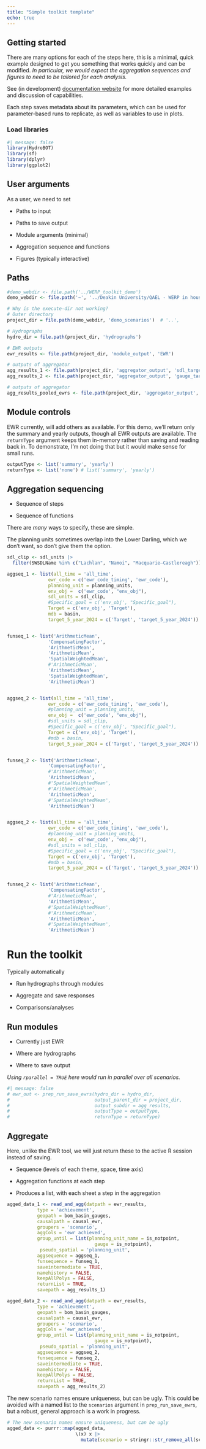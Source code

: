```yaml
---
title: "Simple toolkit template"
echo: true
---
```


## Getting started

There are many options for each of the steps here, this is a minimal, quick example designed to get you something that works quickly and can be modified. *In particular, we would expect the aggregation sequences and figures to need to be tailored for each analysis.*

See (in development) [documentation website](https://mdbauth.github.io/WERP_toolkit_demo/) for more detailed examples and discussion of capabilities.

Each step saves metadata about its parameters, which can be used for parameter-based runs to replicate, as well as variables to use in plots.

### Load libraries

```r
#| message: false
library(HydroBOT)
library(sf)
library(dplyr)
library(ggplot2)
```


## User arguments

As a user, we need to set

-   Paths to input

-   Paths to save output

-   Module arguments (minimal)

-   Aggregation sequence and functions

-   Figures (typically interactive)

## Paths

```r
#demo_webdir <- file.path('../WERP_toolkit_demo')
demo_webdir <- file.path('~', '../Deakin University/QAEL - WERP in house - WERP/Toolkit/Writing/Demonstration paper')

# Why is the execute-dir not working?
# Outer directory 
project_dir = file.path(demo_webdir, 'demo_scenarios')  # '..', 

# Hydrographs
hydro_dir = file.path(project_dir, 'hydrographs')  

# EWR outputs
ewr_results <- file.path(project_dir, 'module_output', 'EWR')  

# outputs of aggregator
agg_results_1 <- file.path(project_dir, 'aggregator_output', 'sdl_target') 
agg_results_2 <- file.path(project_dir, 'aggregator_output', 'gauge_target') 

# outputs of aggregator
agg_results_pooled_ewrs <- file.path(project_dir, 'aggregator_output', 'pooled_ewr') 

```

## Module controls

EWR currently, will add others as available. For this demo, we'll return only the summary and yearly outputs, though all EWR outputs are available.
The `returnType` argument keeps them in-memory rather than saving and reading back in. To demonstrate, I'm not doing that but it would make sense for small runs.

```r
outputType <- list('summary', 'yearly')
returnType <- list('none') # list('summary', 'yearly')
```

## Aggregation sequencing

-   Sequence of steps

-   Sequence of functions

There are *many* ways to specify, these are simple.

The planning units sometimes overlap into the Lower Darling, which we don't want, so don't give them the option.
```r
sdl_clip <- sdl_units |> 
  filter(SWSDLName %in% c("Lachlan", "Namoi", "Macquarie–Castlereagh"))
```


```r
aggseq_1 <- list(all_time = 'all_time',
               ewr_code = c('ewr_code_timing', 'ewr_code'),
               planning_unit = planning_units,
               env_obj =  c('ewr_code', "env_obj"),
               sdl_units = sdl_clip,
               #Specific_goal = c('env_obj', "Specific_goal"),
               Target = c('env_obj', 'Target'),
               mdb = basin,
               target_5_year_2024 = c('Target', 'target_5_year_2024'))


funseq_1 <- list('ArithmeticMean', 
               'CompensatingFactor',
               'ArithmeticMean',
               'ArithmeticMean',
               'SpatialWeightedMean',
               #'ArithmeticMean',
               'ArithmeticMean',
               'SpatialWeightedMean',
               'ArithmeticMean')


aggseq_2 <- list(all_time = 'all_time',
               ewr_code = c('ewr_code_timing', 'ewr_code'),
               #planning_unit = planning_units,
               env_obj =  c('ewr_code', "env_obj"),
               #sdl_units = sdl_clip,
               #Specific_goal = c('env_obj', "Specific_goal"),
               Target = c('env_obj', 'Target'),
               #mdb = basin,
               target_5_year_2024 = c('Target', 'target_5_year_2024'))


funseq_2 <- list('ArithmeticMean', 
               'CompensatingFactor',
               #'ArithmeticMean',
               'ArithmeticMean',
               #'SpatialWeightedMean',
               #'ArithmeticMean',
               'ArithmeticMean',
               #'SpatialWeightedMean',
               'ArithmeticMean')


aggseq_2 <- list(all_time = 'all_time',
               ewr_code = c('ewr_code_timing', 'ewr_code'),
               #planning_unit = planning_units,
               env_obj =  c('ewr_code', "env_obj"),
               #sdl_units = sdl_clip,
               #Specific_goal = c('env_obj', "Specific_goal"),
               Target = c('env_obj', 'Target'),
               #mdb = basin,
               target_5_year_2024 = c('Target', 'target_5_year_2024'))


funseq_2 <- list('ArithmeticMean', 
               'CompensatingFactor',
               #'ArithmeticMean',
               'ArithmeticMean',
               #'SpatialWeightedMean',
               #'ArithmeticMean',
               'ArithmeticMean',
               #'SpatialWeightedMean',
               'ArithmeticMean')


```

# Run the toolkit

Typically automatically

-   Run hydrographs through modules

-   Aggregate and save responses

-   Comparisons/analyses

## Run modules

-   Currently just EWR

-   Where are hydrographs

-   Where to save output

*Using `rparallel = TRUE` here would run in parallel over all scenarios.*
```r
#| message: false
# ewr_out <- prep_run_save_ewrs(hydro_dir = hydro_dir, 
#                               output_parent_dir = project_dir, 
#                               output_subdir = agg_results,
#                               outputType = outputType,
#                               returnType = returnType)

```

## Aggregate

Here, unlike the EWR tool, we will just return these to the active R session instead of saving.

-   Sequence (levels of each theme, space, time axis)

-   Aggregation functions at each step

-   Produces a list, with each sheet a step in the aggregation

```r
agged_data_1 <- read_and_agg(datpath = ewr_results, 
           type = 'achievement',
           geopath = bom_basin_gauges,
           causalpath = causal_ewr,
           groupers = 'scenario',
           aggCols = 'ewr_achieved',
           group_until = list(planning_unit_name = is_notpoint, 
                                gauge = is_notpoint),
            pseudo_spatial = 'planning_unit',
           aggsequence = aggseq_1,
           funsequence = funseq_1,
           saveintermediate = TRUE,
           namehistory = FALSE,
           keepAllPolys = FALSE,
           returnList = TRUE,
           savepath = agg_results_1)

agged_data_2 <- read_and_agg(datpath = ewr_results, 
           type = 'achievement',
           geopath = bom_basin_gauges,
           causalpath = causal_ewr,
           groupers = 'scenario',
           aggCols = 'ewr_achieved',
           group_until = list(planning_unit_name = is_notpoint, 
                                gauge = is_notpoint),
            pseudo_spatial = 'planning_unit',
           aggsequence = aggseq_2,
           funsequence = funseq_2,
           saveintermediate = TRUE,
           namehistory = FALSE,
           keepAllPolys = FALSE,
           returnList = TRUE,
           savepath = agg_results_2)
```

The new scenario names ensure uniqueness, but can be ugly. This could be avoided with a named list to the `scenarios` argument in `prep_run_save_ewrs`, but a robust, general approach is a work in progress.

```r
# The new scenario names ensure uniqueness, but can be ugly
agged_data <- purrr::map(agged_data, 
                         \(x) x |> 
                           mutate(scenario = stringr::str_remove_all(scenario, "_[A-z]*[0-9]*")))
```

